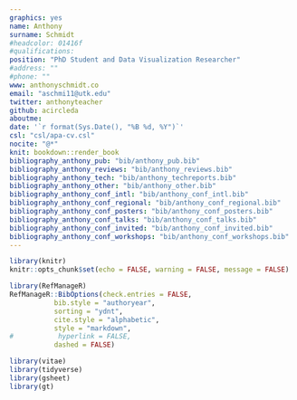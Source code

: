 ```yaml
---
graphics: yes
name: Anthony
surname: Schmidt
#headcolor: 01416f
#qualifications: 
position: "PhD Student and Data Visualization Researcher"
#address: ""
#phone: ""
www: anthonyschmidt.co
email: "aschmi11@utk.edu"
twitter: anthonyteacher
github: acircleda
aboutme:
date: '`r format(Sys.Date(), "%B %d, %Y")`'
csl: "csl/apa-cv.csl"
nocite: "@*"
knit: bookdown::render_book
bibliography_anthony_pub: "bib/anthony_pub.bib"
bibliography_anthony_reviews: "bib/anthony_reviews.bib"
bibliography_anthony_tech: "bib/anthony_techreports.bib"
bibliography_anthony_other: "bib/anthony_other.bib"
bibliography_anthony_conf_intl: "bib/anthony_conf_intl.bib"
bibliography_anthony_conf_regional: "bib/anthony_conf_regional.bib"
bibliography_anthony_conf_posters: "bib/anthony_conf_posters.bib"
bibliography_anthony_conf_talks: "bib/anthony_conf_talks.bib"
bibliography_anthony_conf_invited: "bib/anthony_conf_invited.bib"
bibliography_anthony_conf_workshops: "bib/anthony_conf_workshops.bib"
---
```


```r
library(knitr)
knitr::opts_chunk$set(echo = FALSE, warning = FALSE, message = FALSE)

library(RefManageR)
RefManageR::BibOptions(check.entries = FALSE,
           bib.style = "authoryear",
           sorting = "ydnt",
           cite.style = "alphabetic",
           style = "markdown",
#           hyperlink = FALSE,
           dashed = FALSE)

library(vitae)
library(tidyverse)
library(gsheet)
library(gt)
```
